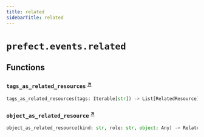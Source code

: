 ```yaml
---
title: related
sidebarTitle: related
---
```


# `prefect.events.related`

## Functions

### `tags_as_related_resources` <sup><a href="https://github.com/prefecthq/prefect/blob/main/src/prefect/events/related.py#L34" target="_blank">↗</a></sup>

```python
tags_as_related_resources(tags: Iterable[str]) -> List[RelatedResource]
```

### `object_as_related_resource` <sup><a href="https://github.com/prefecthq/prefect/blob/main/src/prefect/events/related.py#L46" target="_blank">↗</a></sup>

```python
object_as_related_resource(kind: str, role: str, object: Any) -> RelatedResource
```
